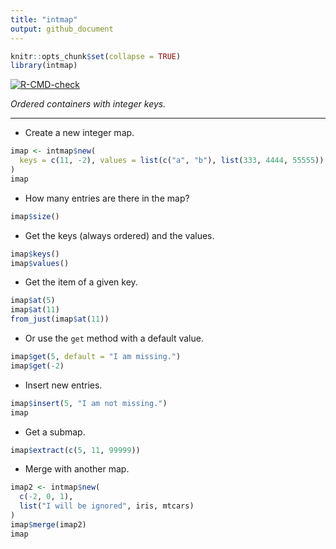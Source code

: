 ```yaml
---
title: "intmap"
output: github_document
---
```


```r
knitr::opts_chunk$set(collapse = TRUE)
library(intmap)
```

<!-- badges: start -->
[![R-CMD-check](https://github.com/stla/intmap/actions/workflows/R-CMD-check.yaml/badge.svg)](https://github.com/stla/intmap/actions/workflows/R-CMD-check.yaml)
<!-- badges: end -->

*Ordered containers with integer keys.*

___

- Create a new integer map.

```r
imap <- intmap$new(
  keys = c(11, -2), values = list(c("a", "b"), list(333, 4444, 55555))
)
imap
```

- How many entries are there in the map?

```r
imap$size()
```

- Get the keys (always ordered) and the values.

```r
imap$keys()
imap$values()
```

- Get the item of a given key.

```r
imap$at(5)
imap$at(11)
from_just(imap$at(11))
```

- Or use the `get` method with a default value.

```r
imap$get(5, default = "I am missing.")
imap$get(-2)
```

- Insert new entries.

```r
imap$insert(5, "I am not missing.")
imap
```

- Get a submap.

```r
imap$extract(c(5, 11, 99999))
```

- Merge with another map.

```r
imap2 <- intmap$new(
  c(-2, 0, 1),
  list("I will be ignored", iris, mtcars)
)
imap$merge(imap2)
imap
```

